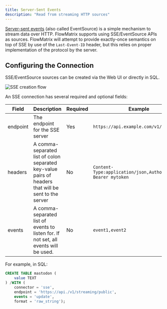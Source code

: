 ```yaml
---
title: Server-Sent Events
description: "Read from streaming HTTP sources"
---
```


[Server-sent events](https://developer.mozilla.org/en-US/docs/Web/API/Server-sent_events) (also called EventSource)
is a simple mechanism to stream data over HTTP. FlowMatrix supports using SSE/EventSource APIs as sources. FlowMatrix will
attempt to provide exactly-once semantics on top of SSE by use of the `Last-Event-ID` header, but this relies on
proper implementation of the protocol by the server.

## Configuring the Connection

SSE/EventSource sources can be created via the Web UI or directly in SQL.

<img
src="/images/create_sse.png"
alt="SSE creation flow"
/>

An SSE connection has several required and optional fields:

| Field | Description | Required | Example |
| ----- | ----------- | -------- | ------- |
| endpoint | The endpoint for the SSE server | Yes | `https://api.example.com/v1/events` |
| headers | A comma-separated list of colon separated key-value pairs of headers that will be sent to the server | No | ```Content-Type:application/json,Authorization: Bearer mytoken```
| events | A comma-separated list of events to listen for. If not set, all events will be used.| No | `event1,event2` |

For example, in SQL:

```sql
CREATE TABLE mastodon (
    value TEXT
) /WITH (
    connector = 'sse',
    endpoint = 'https://api./v1/streaming/public',
    events = 'update',
    format = 'raw_string');
```
